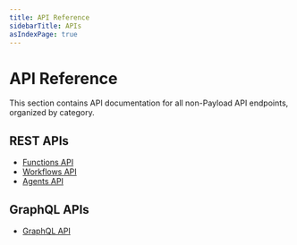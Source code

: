 ```yaml
---
title: API Reference
sidebarTitle: APIs
asIndexPage: true
---
```


# API Reference

This section contains API documentation for all non-Payload API endpoints, organized by category.

## REST APIs

- [Functions API](/docs/apis/functions)
- [Workflows API](/docs/apis/workflows)
- [Agents API](/docs/apis/agents)

## GraphQL APIs

- [GraphQL API](/docs/apis/graphql)
